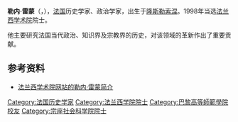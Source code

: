 '''勒内·雷蒙'''（{{lang-fr|René Rémond}}，{{bd|1918年|9月30日|2007年|4月14日|R}}），[[法国|法国]]历史学家、政治学家，出生于[[隆斯勒索涅|隆斯勒索涅]]。1998年当选[[法兰西学术院|法兰西学术院]]院士。

他主要研究法国当代政治、知识界及宗教界的历史，对该领域的革新作出了重要贡献。

==参考资料==
* [https://web.archive.org/web/20120527160434/http://www.academie-francaise.fr/immortels/base/academiciens/fiche.asp?param=696 法兰西学术院网站的勒内·雷蒙简介]

{{Authority control}}
{{DEFAULTSORT:Rémond, René}}
[[Category:法国历史学家|Category:法国历史学家]]
[[Category:法兰西学院院士|Category:法兰西学院院士]]
[[Category:巴黎高等師範學院校友|Category:巴黎高等師範學院校友]]
[[Category:宗座社会科学院院士|Category:宗座社会科学院院士]]